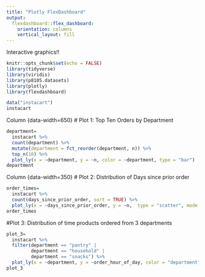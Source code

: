 ```yaml
---
title: "Plotly FlexDashboard"
output: 
  flexdashboard::flex_dashboard:
    orientation: columns
    vertical_layout: fill
---
```


Interactive graphics!!

```r
knitr::opts_chunk$set(echo = FALSE)
library(tidyverse)
library(viridis)
library(p8105.datasets)
library(plotly)
library(flexdashboard)
```

```r
data("instacart")
instacart
```
Column {data-width=650}
# Plot 1: Top Ten Orders by Department
```r
department=
  instacart %>% 
  count(department) %>% 
  mutate(department = fct_reorder(department, n)) %>%  
  top_n(10) %>% 
  plot_ly(x = ~department, y = ~n, color = ~department, type = "bar")
department
```
Column {data-width=350}
# Plot 2: Distribution of Days since prior order
```r
order_times=
  instacart %>% 
  count(days_since_prior_order, sort = TRUE) %>% 
  plot_ly(x = ~days_since_prior_order, y = ~n,  type = "scatter", mode = "markers", color = "pink", alpha = 0.5)
order_times
```
#Plot 3: Distribution of time products ordered from 3 departments
```r
plot_3=
  instacart %>% 
  filter(department == "pantry" | 
         department == "household" |
         department == "snacks") %>%
  plot_ly(x = ~department, y = ~order_hour_of_day, color = "department", type = "violin", colors = "purple")
plot_3
```

